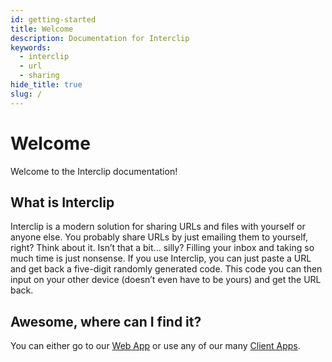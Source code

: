 ---
id: getting-started
title: Welcome
description: Documentation for Interclip
keywords:
  - interclip
  - url
  - sharing
hide_title: true
slug: /
---

# Welcome
Welcome to the Interclip documentation!

## What is Interclip
Interclip is a modern solution for sharing URLs and files with yourself or anyone else. You probably share URLs by just emailing them to yourself, right? Think about it. Isn’t that a bit... silly? Filling your inbox and taking so much time is just nonsense. If you use Interclip, you can just paste a URL and get back a five-digit randomly generated code. This code you can then input on your other device (doesn’t even have to be yours) and get the URL back.

## Awesome, where can I find it?
You can either go to our [Web App](https://interclip.app) or use any of our many [Client Apps](/Guides/Clients).
